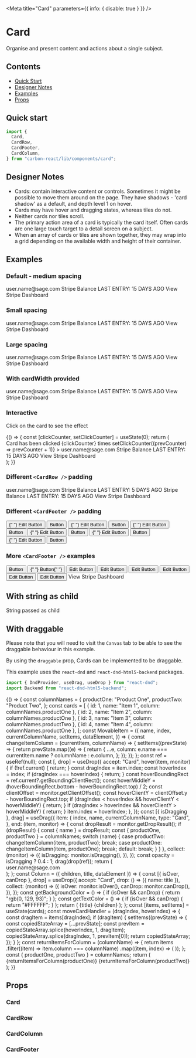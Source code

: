 
<Meta title="Card" parameters={{ info: { disable: true } }} />

# Card

Organise and present content and actions about a single subject.

## Contents

- [Quick Start](#quick-start)
- [Designer Notes](#designer-notes)
- [Examples](#examples)
- [Props](#props)

## Quick start

```javascript
import {
  Card,
  CardRow,
  CardFooter,
  CardColumn,
} from "carbon-react/lib/components/card";
```

## Designer Notes

- Cards: contain interactive content or controls.
  Sometimes it might be possible to move them around on the page. They have shadows - 'card shadow' as a default,
  and depth level 1 on hover.
- Cards may have hover and dragging states, whereas tiles do not.
- Neither cards nor tiles scroll.
- The primary action area of a card is typically the card itself.
  Often cards are one large touch target to a detail screen on a subject.
- When an array of cards or tiles are shown together,
  they may wrap into a grid depending on the available width and height of their container.

## Examples

### Default - medium spacing

<Preview>
  <Story name="default">
    <Card>
      <CardRow>
        <CardColumn align="left">
          <Heading title="Stripe - [account name]" divider={false} />
          <Typography variant="h5">user.name@sage.com</Typography>
        </CardColumn>
        <CardColumn align="right">
          <Icon type="image" />
        </CardColumn>
      </CardRow>
      <CardRow>
        <CardColumn>
          <Typography variant="h5" weight="bold">
            Stripe Balance
          </Typography>
          <Heading title="£ 0.00" divider={false} />
          <Typography>LAST ENTRY: 15 DAYS AGO</Typography>
        </CardColumn>
      </CardRow>
      <CardFooter>
        <CardColumn>
          <Link icon="link" href="https://carbon.sage.com/">
            View Stripe Dashboard
          </Link>
        </CardColumn>
      </CardFooter>
    </Card>
  </Story>
</Preview>

### Small spacing

<Preview>
  <Story name="small spacing">
    <Card spacing="small">
      <CardRow>
        <CardColumn align="left">
          <Heading title="Stripe - [account name]" divider={false} />
          <Typography variant="h5">user.name@sage.com</Typography>
        </CardColumn>
        <CardColumn align="right">
          <Icon type="image" />
        </CardColumn>
      </CardRow>
      <CardRow pt={2} pb={2}>
        <CardColumn>
          <Typography variant="h5" weight="bold">
            Stripe Balance
          </Typography>
          <Heading title="£ 0.00" divider={false} />
          <Typography>LAST ENTRY: 15 DAYS AGO</Typography>
        </CardColumn>
      </CardRow>
      <CardFooter>
        <CardColumn>
          <Link icon="link" href="https://carbon.sage.com/">
            View Stripe Dashboard
          </Link>
        </CardColumn>
      </CardFooter>
    </Card>
  </Story>
</Preview>

### Large spacing

<Preview>
  <Story name="large spacing">
    <Card spacing="large">
      <CardRow>
        <CardColumn align="left">
          <Heading title="Stripe - [account name]" divider={false} />
          <Typography variant="h5">user.name@sage.com</Typography>
        </CardColumn>
        <CardColumn align="right">
          <Icon type="image" />
        </CardColumn>
      </CardRow>
      <CardRow pt={4} pb={4}>
        <CardColumn>
          <Typography variant="h5" weight="bold">
            Stripe Balance
          </Typography>
          <Heading title="£ 0.00" divider={false} />
          <Typography>LAST ENTRY: 15 DAYS AGO</Typography>
        </CardColumn>
      </CardRow>
      <CardFooter>
        <CardColumn>
          <Link icon="link" href="https://carbon.sage.com/">
            View Stripe Dashboard
          </Link>
        </CardColumn>
      </CardFooter>
    </Card>
  </Story>
</Preview>

### With cardWidth provided

<Preview>
  <Story name="with cardWidth provided">
    <Card cardWidth="300px">
      <CardRow>
        <CardColumn align="left">
          <Heading title="Stripe - [account name]" divider={false} />
          <Typography variant="h5">user.name@sage.com</Typography>
        </CardColumn>
        <CardColumn align="right">
          <Icon type="image" />
        </CardColumn>
      </CardRow>
      <CardRow>
        <CardColumn>
          <Typography variant="h5" weight="bold">
            Stripe Balance
          </Typography>
          <Heading title="£ 0.00" divider={false} />
          <Typography>LAST ENTRY: 15 DAYS AGO</Typography>
        </CardColumn>
      </CardRow>
      <CardFooter>
        <CardColumn>
          <Link icon="link" href="https://carbon.sage.com/">
            View Stripe Dashboard
          </Link>
        </CardColumn>
      </CardFooter>
    </Card>
  </Story>
</Preview>

### Interactive

Click on the card to see the effect

<Preview>
  <Story name="interactive" parameters={{ chromatic: { disable: true } }}>
    {() => {
      const [clickCounter, setClickCounter] = useState(0);
      return (
        <div>
          <Typography variant="b">
            Card has been clicked {clickCounter} times
          </Typography>
          <Card
            interactive
            action={() => setClickCounter((prevCounter) => prevCounter + 1)}
          >
            <CardRow>
              <CardColumn align="left">
                <Heading title="Stripe - [account name]" divider={false} />
                <Typography variant="h5">user.name@sage.com</Typography>
              </CardColumn>
              <CardColumn align="right">
                <Icon type="image" />
              </CardColumn>
            </CardRow>
            <CardRow>
              <CardColumn>
                <Typography variant="h5" weight="bold">
                  Stripe Balance
                </Typography>
                <Heading title="£ 0.00" divider={false} />
                <Typography>LAST ENTRY: 15 DAYS AGO</Typography>
              </CardColumn>
            </CardRow>
            <CardFooter>
              <CardColumn>
                <Link icon="link" href="https://carbon.sage.com/">
                  View Stripe Dashboard
                </Link>
              </CardColumn>
            </CardFooter>
          </Card>
        </div>
      );
    }}
  </Story>
</Preview>

### Different `<CardRow />` padding

<Preview>
  <Story
    name="different CardRow padding"
    parameters={{ chromatic: { disable: true } }}
  >
    <Card>
      <CardRow pt={2} pb={0}>
        <CardColumn align="left">
          <Heading title="Stripe - [account name]" divider={false} />
          <Typography variant="h5">user.name@sage.com</Typography>
        </CardColumn>
        <CardColumn align="right">
          <Icon type="image" />
        </CardColumn>
      </CardRow>
      <CardRow pt={0} pb={4}>
        <CardColumn>
          <Typography variant="h5" weight="bold">
            Stripe Balance
          </Typography>
          <Heading title="£ 0.00" divider={false} />
          <Typography>LAST ENTRY: 5 DAYS AGO</Typography>
        </CardColumn>
      </CardRow>
      <CardRow pt={0} pb={4}>
        <CardColumn>
          <Typography variant="h5" weight="bold">
            Stripe Balance
          </Typography>
          <Heading title="£ 0.00" divider={false} />
          <Typography>LAST ENTRY: 15 DAYS AGO</Typography>
        </CardColumn>
      </CardRow>
      <CardFooter>
        <CardColumn>
          <Link icon="link" href="https://carbon.sage.com/">
            View Stripe Dashboard
          </Link>
        </CardColumn>
      </CardFooter>
    </Card>
  </Story>
</Preview>

### Different `<CardFooter />` padding

<Preview>
  <Story
    name="different CardFooter padding"
    parameters={{ chromatic: { disable: true } }}
  >
    <div>
      <Card>
        <CardFooter px={1} py={1}>
          <Box width="100%" display="flex" justifyContent="space-around">
            <Box flexGrow={1}>
              <Button p={0} buttonType="tertiary" iconType="edit">
                {" "}
                Edit Button
              </Button>
            </Box>
            <Box>
              <Button buttonType="primary"> Button </Button>
            </Box>
          </Box>
        </CardFooter>
      </Card>
      <Card>
        <CardFooter px={2} py={1}>
          <Box width="100%" display="flex" justifyContent="space-around">
            <Box flexGrow={1}>
              <Button p={0} buttonType="tertiary" iconType="edit">
                {" "}
                Edit Button
              </Button>
            </Box>
            <Box>
              <Button buttonType="primary"> Button </Button>
            </Box>
          </Box>
        </CardFooter>
      </Card>
      <Card>
        <CardFooter px={3} py={1}>
          <Box width="100%" display="flex" justifyContent="space-around">
            <Box flexGrow={1}>
              <Button p={0} buttonType="tertiary" iconType="edit">
                {" "}
                Edit Button
              </Button>
            </Box>
            <Box>
              <Button buttonType="primary"> Button </Button>
            </Box>
          </Box>
        </CardFooter>
      </Card>
      <Card>
        <CardFooter px={4} py={1}>
          <Box width="100%" display="flex" justifyContent="space-around">
            <Box flexGrow={1}>
              <Button p={0} buttonType="tertiary" iconType="edit">
                {" "}
                Edit Button
              </Button>
            </Box>
            <Box>
              <Button buttonType="primary"> Button </Button>
            </Box>
          </Box>
        </CardFooter>
      </Card>
      <Card>
        <CardFooter px={5} py={1}>
          <Box width="100%" display="flex" justifyContent="space-around">
            <Box flexGrow={1}>
              <Button p={0} buttonType="tertiary" iconType="edit">
                {" "}
                Edit Button
              </Button>
            </Box>
            <Box>
              <Button buttonType="primary"> Button </Button>
            </Box>
          </Box>
        </CardFooter>
      </Card>
      <Card>
        <CardFooter px={5} py={2}>
          <Box width="100%" display="flex" justifyContent="space-around">
            <Box flexGrow={1}>
              <Button p={0} buttonType="tertiary" iconType="edit">
                {" "}
                Edit Button
              </Button>
            </Box>
            <Box>
              <Button buttonType="primary"> Button </Button>
            </Box>
          </Box>
        </CardFooter>
      </Card>
    </div>
  </Story>
</Preview>

### More `<CardFooter />` examples

<Preview>
  <Story name="more examples of CardFooter">
    <div>
      <Card>
        <CardFooter p={1}>
          <Box
            alignItems="center"
            width="100%"
            display="flex"
            justifyContent="space-around"
          >
            <Box flexGrow={1}>
              <IconButton>
                <Icon bgSize="medium" type="phone" />
              </IconButton>
              <IconButton>
                <Icon bgSize="medium" type="phone" />
              </IconButton>
              <IconButton>
                <Icon bgSize="medium" type="phone" />
              </IconButton>
              <IconButton>
                <Icon bgSize="medium" type="phone" />
              </IconButton>
            </Box>
            <Box>
              <Button buttonType="tertiary"> Button </Button>
              <Button buttonType="primary" ml={2}>
                {" "}
                Button{" "}
              </Button>
            </Box>
          </Box>
        </CardFooter>
      </Card>
      <Card cardWidth="400px">
        <CardFooter px={2} py={1}>
          <Box
            width="100%"
            alignItems="center"
            display="flex"
            justifyContent="center"
          >
            <Button
              p={0}
              iconPosition="after"
              iconType="edit"
              buttonType="tertiary"
            >
              Edit Button
            </Button>
            <VerticalDivider tint={80} py={0} px={2} h={30} />
            <Button
              p={0}
              iconPosition="after"
              iconType="edit"
              buttonType="tertiary"
              ml={2}
            >
              Edit Button
            </Button>
            <VerticalDivider tint={80} py={0} px={2} h={30} />
            <Button
              p={0}
              iconPosition="after"
              iconType="edit"
              buttonType="tertiary"
              ml={2}
            >
              Edit Button
            </Button>
          </Box>
        </CardFooter>
      </Card>
      <Card cardWidth="400px">
        <CardFooter variant="transparent" px={2} py={1}>
          <Box
            width="100%"
            alignItems="center"
            display="flex"
            justifyContent="center"
          >
            <Button
              p={0}
              iconPosition="after"
              iconType="edit"
              buttonType="tertiary"
            >
              Edit Button
            </Button>
            <VerticalDivider tint={80} py={0} px={2} h={30} />
            <Button
              p={0}
              iconPosition="after"
              iconType="edit"
              buttonType="tertiary"
              ml={2}
            >
              Edit Button
            </Button>
            <VerticalDivider tint={80} py={0} px={2} h={30} />
            <Button
              p={0}
              iconPosition="after"
              iconType="edit"
              buttonType="tertiary"
              ml={2}
            >
              Edit Button
            </Button>
          </Box>
        </CardFooter>
      </Card>
      <Card>
        <CardFooter p={2}>
          <Box display="flex" width="100%" justifyContent="center">
            <Link icon="link" href="https://carbon.sage.com/">
              View Stripe Dashboard
            </Link>
          </Box>
        </CardFooter>
      </Card>
    </div>
  </Story>
</Preview>

## With string as child

<Preview>
  <Story
    name="with string as child"
    parameters={{ chromatic: { disable: true } }}
  >
    <div>
      <Card>String passed as child</Card>
    </div>
  </Story>
</Preview>

## With draggable

Please note that you will need to visit the `Canvas` tab to be able to see the draggable behaviour in this example.

By using the `draggable` prop, Cards can be implemented to be draggable.

This example uses the `react-dnd` and `react-dnd-html5-backend` packages.

```javascript
import { DndProvider, useDrag, useDrop } from "react-dnd";
import Backend from "react-dnd-html5-backend";
```

<Preview>
  <Story name="with draggable" parameters={{ chromatic: { disable: true } }}>
    {() => {
      const columnNames = {
        productOne: "Product One",
        productTwo: "Product Two",
      };
      const cards = [
        { id: 1, name: "Item 1", column: columnNames.productOne },
        { id: 2, name: "Item 2", column: columnNames.productOne },
        { id: 3, name: "Item 3", column: columnNames.productTwo },
        { id: 4, name: "Item 4", column: columnNames.productOne },
      ];
      const MovableItem = ({
        name,
        index,
        currentColumnName,
        setItems,
        dataElement,
      }) => {
        const changeItemColumn = (currentItem, columnName) => {
          setItems((prevState) => {
            return prevState.map((e) => {
              return {
                ...e,
                column: e.name === currentItem.name ? columnName : e.column,
              };
            });
          });
        };
        const ref = useRef(null);
        const [, drop] = useDrop({
          accept: "Card",
          hover(item, monitor) {
            if (!ref.current) {
              return;
            }
            const dragIndex = item.index;
            const hoverIndex = index;
            if (dragIndex === hoverIndex) {
              return;
            }
            const hoverBoundingRect = ref.current?.getBoundingClientRect();
            const hoverMiddleY =
              (hoverBoundingRect.bottom - hoverBoundingRect.top) / 2;
            const clientOffset = monitor.getClientOffset();
            const hoverClientY = clientOffset.y - hoverBoundingRect.top;
            if (dragIndex < hoverIndex && hoverClientY < hoverMiddleY) {
              return;
            }
            if (dragIndex > hoverIndex && hoverClientY > hoverMiddleY) {
              return;
            }
            item.index = hoverIndex;
          },
        });
        const [{ isDragging }, drag] = useDrag({
          item: {
            index,
            name,
            currentColumnName,
            type: "Card",
          },
          end: (item, monitor) => {
            const dropResult = monitor.getDropResult();
            if (dropResult) {
              const { name } = dropResult;
              const { productOne, productTwo } = columnNames;
              switch (name) {
                case productTwo:
                  changeItemColumn(item, productTwo);
                  break;
                case productOne:
                  changeItemColumn(item, productOne);
                  break;
                default:
                  break;
              }
            }
          },
          collect: (monitor) => ({
            isDragging: monitor.isDragging(),
          }),
        });
        const opacity = isDragging ? 0.4 : 1;
        drag(drop(ref));
        return (
          <div
            ref={ref}
            style={{
              opacity,
              borderRadius: "5px",
              backgroundColor: "#FAFDFF",
              height: "100px",
              width: "80%",
              margin: "16px auto",
              display: "flex",
              justifyContent: "center",
              alignItems: "center",
              boxShadow: "0px 0px 3px rgba(0, 0, 0, 0.5)",
            }}
          >
            <Card id={name} draggable data-element={dataElement}>
              <CardRow>
                <CardColumn align="left">
                  <Heading title={name} divider={false} />
                  <Typography>user.name@sage.com</Typography>
                </CardColumn>
                <CardColumn align="right">
                  <Icon type="image" />
                </CardColumn>
              </CardRow>
            </Card>
          </div>
        );
      };
      const Column = ({ children, title, dataElement }) => {
        const [{ isOver, canDrop }, drop] = useDrop({
          accept: "Card",
          drop: () => ({ name: title }),
          collect: (monitor) => ({
            isOver: monitor.isOver(),
            canDrop: monitor.canDrop(),
          }),
        });
        const getBackgroundColor = () => {
          if (isOver && canDrop) {
            return "rgb(0, 129, 93)";
          }
        };
        const getTextColor = () => {
          if (isOver && canDrop) {
            return "#FFFFFF";
          }
        };
        return (
          <Box
            ref={drop}
            style={{
              backgroundColor: getBackgroundColor(),
              borderRadius: "10px",
              boxShadow: "1px 1px 3px rgba(0, 0, 0, 0.5)",
              border: "2px solid #7d7d7d",
              height: "max-content",
              minHeight: "100px",
              width: "260px",
              display: "flex",
              justifyContent: "center",
              flexWrap: "wrap",
            }}
            m={2}
            data-element={dataElement}
          >
            <Typography variant="p" color={getTextColor()}>
              {title}
            </Typography>
            {children}
          </Box>
        );
      };
      const [items, setItems] = useState(cards);
      const moveCardHandler = (dragIndex, hoverIndex) => {
        const dragItem = items[dragIndex];
        if (dragItem) {
          setItems((prevState) => {
            const copiedStateArray = [...prevState];
            const prevItem = copiedStateArray.splice(hoverIndex, 1, dragItem);
            copiedStateArray.splice(dragIndex, 1, prevItem[0]);
            return copiedStateArray;
          });
        }
      };
      const returnItemsForColumn = (columnName) => {
        return items
          .filter((item) => item.column === columnName)
          .map((item, index) => (
            <MovableItem
              key={item.id}
              name={item.name}
              currentColumnName={item.column}
              setItems={setItems}
              index={index}
              moveCardHandler={moveCardHandler}
              dataElement={`draggable-card-${item.id}`}
            />
          ));
      };
      const { productOne, productTwo } = columnNames;
      return (
        <Box width="700px" height="450px">
          <div
            style={{
              display: "flex",
              flexDirection: "row",
              justifyContent: "space-around",
            }}
          >
            <DndProvider backend={Backend}>
              <Column title={productOne} dataElement="draggable-container-1">
                {returnItemsForColumn(productOne)}
              </Column>
              <Column title={productTwo} dataElement="draggable-container-2">
                {returnItemsForColumn(productTwo)}
              </Column>
            </DndProvider>
          </div>
        </Box>
      );
    }}
  </Story>
</Preview>

## Props

### Card

<StyledSystemProps noHeader margin of={Card} />

### CardRow

<StyledSystemProps noHeader padding of={CardRow} />

### CardColumn

<Props of={CardColumn} />

### CardFooter

<StyledSystemProps spacing noHeader of={CardFooter} />
